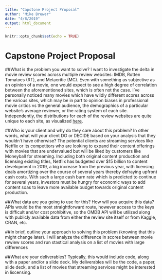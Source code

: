 ```yaml
---
title: "Capstone Project Proposal"
author: "Mike Brewer"
date: "4/8/2019"
output: html_document
---
```


```r
knitr::opts_chunk$set(echo = TRUE)
```

# Capstone Project Proposal

##What is the problem you want to solve?
I want to investigate the delta in movie review scores across multiple review websites: IMDB, Rotten Tomatoes (RT), and Metacritic (MC). Even with something as subjective as an opinion of a movie, one would expect to see a high degree of correlation between the aforementioned sites, which is often not the case. I've personally noticed many movies which have wildly different scores across the various sites, which may be in part to opinion biases in professional movie critics vs the general audience, the demographics of a particular website's average reviewer, or the rating system of each site.  Independently, the distributions for each of the review websites are quite unique to each site, as visualized [here](https://medium.freecodecamp.org/whose-reviews-should-you-trust-imdb-rotten-tomatoes-metacritic-or-fandango-7d1010c6cf19).

##Who is your client and why do they care about this problem? In other words, what will your client DO or DECIDE based on your analysis that they wouldn’t have otherwise?
The potential clients are streaming services like Netflix or its competitors who are looking to expand their content offerings with movies that are undervalued but will be liked by customers like Moneyball for streaming. Including both original content production and licensing existing titles, Netflix has budgeted over $15 billion to content development in 2019, a big increase from the previous year, with licensing deals amortizing over the course of several years thereby defraying upfront cash costs. With such a large cash burn rate which is predicted to continue for several years, investors must be hungry for economic ways to add content soas to leave more available budget towards original content production.

##What data are you going to use for this? How will you acquire this data?
APIs would be the most straightforward route, however access to the keys is difficult and/or cost prohibitive, so the OMDB API will be utilized along with publicly available data from either the review site itself or from Kaggle, CRAN, etc.

##In brief, outline your approach to solving this problem (knowing that this might change later).
I will analyze the difference in scores between movie rewiew scores and run stastical analysis on a list of movies with large differences

##What are your deliverables? Typically, this would include code, along with a paper and/or a slide deck.
My deliverables will be the code, a paper, slide deck, and a list of movies that streaming services might be interested in liscensing.
